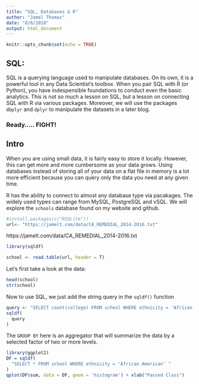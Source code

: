 ```yaml
---
title: "SQL, Databases & R"
author: "Jamel Thomas"
date: "8/6/2018"
output: html_document
---
```


```r
knitr::opts_chunk$set(echo = TRUE)
```

## SQL: 

SQL is a querying language used to manipulate databases. On its own, it is a powerful tool in any Data Scientist's toolbox. When you pair SQL with R (or Python), you have indespensible foundations to conduct even the basic analytics. This is not so much a lesson on SQL, but a lesson on connecting SQL with R via various packages. Moreover, we will use the packages `dbplyr` and `dplyr` to manipulate the datasets in a later blog. 

### Ready..... FIGHT!

## Intro
When you are using small data, it is fairly easy to store it locally. However, this can get more and more cumbersome as your data grows.
Using databases instead of storing all of your data on a flat file in memory is a lot more efficient because you can query only the data you need at any given time. 

R has the ability to connect to almost any database type via pacakages. The widely used types can range from MySQL, PostgreSQL and vSQL. We will explore the `schools` database found on my website and github. 

```r
#install.packages(c("RSQLite"))
url<- "https://jamelt.com/data/CA_REMEDIAL_2014-2016.txt"
```

https://jamelt.com/data/CA_REMEDIAL_2014-2016.txt

```r
library(sqldf)

school <- read.table(url, header = T)

```

Let's first take a look at the data:

```r
head(school)
str(school)
```

Now to use SQL, we just add the string query in the `sqldf()` function


```r
query <- "SELECT count(college) FROM school WHERE ethnicity = 'African American' GROUP BY subject"
sqldf(
  query
)


```

The `GROUP BY` here is an aggregator that will summarize the data by a selected factor of two or more levels. 

```r
library(ggplot2)
DF = sqldf(
  "SELECT * FROM school WHERE ethnicity = 'African American' "
)
qplot(DF$sum, data = DF, geom = 'histogram') + xlab("Passed Class")
```


